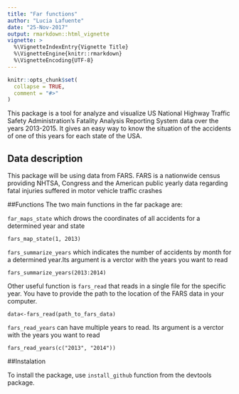 ```yaml
---
title: "Far functions"
author: "Lucia Lafuente"
date: "25-Nov-2017"
output: rmarkdown::html_vignette
vignette: >
  %\VignetteIndexEntry{Vignette Title}
  %\VignetteEngine{knitr::rmarkdown}
  %\VignetteEncoding{UTF-8}
---
```


```r
knitr::opts_chunk$set(
  collapse = TRUE,
  comment = "#>"
)
```

This package is a tool for analyze and visualize US National Highway Traffic Safety Administration's Fatality Analysis Reporting System data over the years 2013-2015.  It gives an easy way to know the situation of the accidents of one of this years for each state of the USA.

## Data description
This package will be using data from FARS. FARS is a nationwide census providing NHTSA, Congress and the American public yearly data regarding fatal injuries suffered in motor vehicle traffic crashes

##Functions
The two main functions in the far package are: 

```far_maps_state``` which drows the coordinates of all accidents for a determined year and state 

```
fars_map_state(1, 2013)
```

```fars_summarize_years``` which indicates the number of accidents by month for a determined year.Its argument is a verctor with the years you want to read
```
fars_summarize_years(2013:2014)
```
Other useful function is ```fars_read``` that  reads in a single file for the specific year. You have to provide the path to the location of the FARS data in your computer.

```
data<-fars_read(path_to_fars_data)

```

```fars_read_years``` can have multiple years to read. Its argument is a verctor with the years you want to read

```
fars_read_years(c("2013", "2014"))
```

##Instalation

To install the package, use ```install_github``` function from the devtools package.
